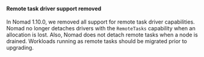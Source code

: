#### Remote task driver support removed

In Nomad 1.10.0, we removed all support for remote task driver
capabilities. Nomad no longer detaches drivers with the `RemoteTasks` capability
when an allocation is lost. Also, Nomad does not detach remote tasks
when a node is drained. Workloads running as remote tasks should be migrated
prior to upgrading.

